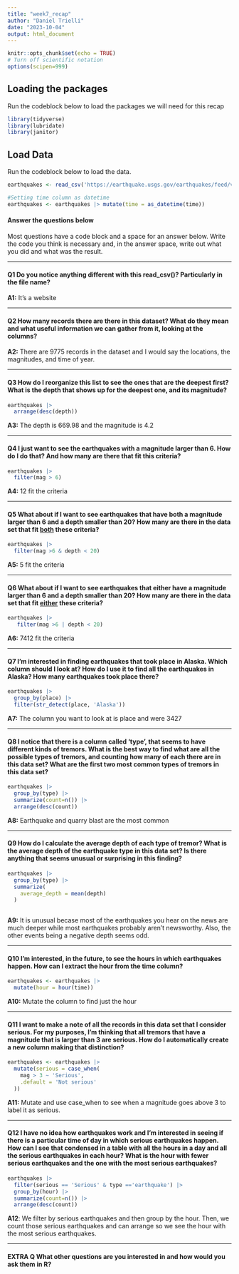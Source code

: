 ```yaml
---
title: "week7_recap"
author: "Daniel Trielli"
date: "2023-10-04"
output: html_document
---
```


```r
knitr::opts_chunk$set(echo = TRUE)
# Turn off scientific notation
options(scipen=999)
```

## Loading the packages

Run the codeblock below to load the packages we will need for this recap

```r
library(tidyverse)
library(lubridate)
library(janitor)
```

## Load Data

Run the codeblock below to load the data.

```r
earthquakes <- read_csv('https://earthquake.usgs.gov/earthquakes/feed/v1.0/summary/all_month.csv')

#Setting time column as datetime
earthquakes <- earthquakes |> mutate(time = as_datetime(time))
```

#### Answer the questions below

Most questions have a code block and a space for an answer below. Write the code you think is necessary and, in the answer space, write out what you did and what was the result.

------------------------------------------------------------------------

#### **Q1** Do you notice anything different with this read_csv()? Particularly in the file name?

**A1:** It's a website

------------------------------------------------------------------------

#### **Q2** How many records there are there in this dataset? What do they mean and what useful information we can gather from it, looking at the columns?

**A2:** There are 9775 records in the dataset and I would say the locations, the magnitudes, and time of year. 

------------------------------------------------------------------------

#### **Q3** How do I reorganize this list to see the ones that are the deepest first? What is the depth that shows up for the deepest one, and its magnitude?

```r
earthquakes |>
  arrange(desc(depth)) 
```

**A3:** The depth is 669.98 and the magnitude is 4.2

------------------------------------------------------------------------

#### **Q4** I just want to see the earthquakes with a magnitude larger than 6. How do I do that? And how many are there that fit this criteria?

```r
earthquakes |>
  filter(mag > 6)
```

**A4:** 12 fit the criteria

------------------------------------------------------------------------

#### **Q5** What about if I want to see earthquakes that have both a magnitude larger than 6 and a depth smaller than 20? How many are there in the data set that fit [both]{.underline} these criteria?

```r
earthquakes |>
  filter(mag >6 & depth < 20)

```

**A5:** 5 fit the criteria

------------------------------------------------------------------------

#### **Q6** What about if I want to see earthquakes that either have a magnitude larger than 6 and a depth smaller than 20? How many are there in the data set that fit [either]{.underline} these criteria?

```r
earthquakes |>
   filter(mag >6 | depth < 20)
```

**A6:** 7412 fit the criteria

------------------------------------------------------------------------

#### **Q7** I'm interested in finding earthquakes that took place in Alaska. Which column should I look at? How do I use it to find all the earthquakes in Alaska? How many earthquakes took place there?

```r
earthquakes |>
  group_by(place) |>
  filter(str_detect(place, 'Alaska'))

```

**A7:** The column you want to look at is place and were 3427

------------------------------------------------------------------------

#### **Q8** I notice that there is a column called 'type', that seems to have different kinds of tremors. What is the best way to find what are all the possible types of tremors, and counting how many of each there are in this data set? What are the first two most common types of tremors in this data set?

```r
earthquakes |>
  group_by(type) |>
  summarize(count=n()) |>
  arrange(desc(count))
```

**A8:** Earthquake and quarry blast are the most common

------------------------------------------------------------------------

#### **Q9** How do I calculate the average depth of each type of tremor? What is the average depth of the earthquake type in this data set? Is there anything that seems unusual or surprising in this finding?

```r
earthquakes |>
  group_by(type) |>
  summarize(
    average_depth = mean(depth)
  )
 

```

**A9:** It is unusual becase most of the earthquakes you hear on the news are much deeper while most earthquakes probably aren't newsworthy. Also, the other events being a negative depth seems odd. 

------------------------------------------------------------------------

#### **Q10** I'm interested, in the future, to see the hours in which earthquakes happen. How can I extract the hour from the time column?

```r
earthquakes <- earthquakes |>
  mutate(hour = hour(time))
```

**A10:** Mutate the column to find just the hour

------------------------------------------------------------------------

#### **Q11** I want to make a note of all the records in this data set that I consider serious. For my purposes, I'm thinking that all tremors that have a magnitude that is larger than 3 are serious. How do I automatically create a new column making that distinction?

```r
earthquakes <- earthquakes |>
  mutate(serious = case_when(
    mag > 3 ~ 'Serious',
    .default = 'Not serious'
  ))

```

**A11:** Mutate and use case_when to see when a magnitude goes above 3 to label it as serious.

------------------------------------------------------------------------

#### **Q12** I have no idea how earthquakes work and I'm interested in seeing if there is a particular time of day in which serious earthquakes happen. How can I see that condensed in a table with all the hours in a day and all the serious earthquakes in each hour? What is the hour with fewer serious earthquakes and the one with the most serious earthquakes?

```r
earthquakes |>
  filter(serious == 'Serious' & type =='earthquake') |>
  group_by(hour) |>
  summarize(count=n()) |>
  arrange(desc(count))
```

**A12**: We filter by serious earthquakes and then group by the hour. Then, we count those serious earthquakes and can arrange so we see the hour with the most serious earthquakes.

------------------------------------------------------------------------

#### EXTRA Q What other questions are you interested in and how would you ask them in R?

```r


```

```r

```

```r

```
